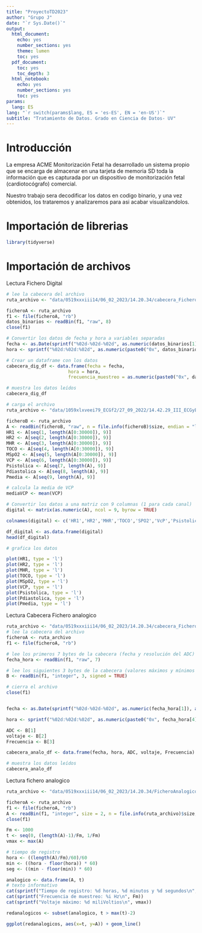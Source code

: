 ---
title: "ProyectoTD2023"
author: "Grupo J"
date: "`r Sys.Date()`"
output:
  html_document:
    echo: yes
    number_sections: yes
    theme: lumen
    toc: yes
  pdf_document:
    toc: yes
    toc_depth: 3
  html_notebook:
    echo: yes
    number_sections: yes
    toc: yes
params:
  lang: ES
lang: "`r switch(params$lang, ES = 'es-ES', EN = 'en-US')`"
subtitle: "Tratamiento de Datos. Grado en Ciencia de Datos- UV"
---

# Introducción

La empresa ACME Monitorización Fetal ha desarrollado un sistema propio que se encarga de almacenar en una tarjeta de memoria SD toda la información que es capturada por un dispositivo de monitorización fetal (cardiotocógrafo) comercial. 

Nuestro trabajo sera decodificar los datos en codigo binario, y una vez obtenidos, los trataremos y analizaremos para asi acabar visualizandolos.

# Importación de librerias

```{r}
library(tidyverse)
```

# Importación de archivos

Lectura Fichero Digital

```{r}
# lee la cabecera del archivo
ruta_archivo <- "data/0519xxxiii14/06_02_2023/14.20.34/cabecera_FicheroDigital.dat"

ficheroA <- ruta_archivo
f1 <- file(ficheroA, "rb")
datos_binarios <- readBin(f1, "raw", 8)
close(f1)

# Convertir los datos de fecha y hora a variables separadas
fecha <- as.Date(sprintf("%02d-%02d-%02d", as.numeric(datos_binarios[1]), as.numeric(datos_binarios[2]), as.numeric(datos_binarios[3])), format = "%d-%m-%y")
hora <- sprintf("%02d:%02d:%02d", as.numeric(paste0("0x", datos_binarios[4])), as.numeric(paste0("0x", datos_binarios[5])), as.numeric(paste0("0x", datos_binarios[6])))

# Crear un dataframe con los datos
cabecera_dig_df <- data.frame(fecha = fecha,
                       hora = hora,
                       frecuencia_muestreo = as.numeric(paste0("0x", datos_binarios[7])), num_canales = as.numeric(paste0("0x", datos_binarios[8])))

# muestra los datos leídos
cabecera_dig_df
```

```{r}
# carga el archivo
ruta_archivo <- "data/1059xlxveei79_ECGf2/27_09_2022/14.42.29_III_ECGyEXTyRESTO/FicheroDigital.dat"

ficheroB <- ruta_archivo
A <- readBin(ficheroB, "raw", n = file.info(ficheroB)$size, endian = "little")
HR1 <- A[seq(1, length(A[0:30000]), 9)]
HR2 <- A[seq(2, length(A[0:30000]), 9)]
MHR <- A[seq(3, length(A[0:30000]), 9)]
TOCO <- A[seq(4, length(A[0:30000]), 9)]
MSpO2 <- A[seq(5, length(A[0:30000]), 9)]
VCP <- A[seq(6, length(A[0:30000]), 9)]
Psistolica <- A[seq(7, length(A), 9)]
Pdiastolica <- A[seq(8, length(A), 9)]
Pmedia <- A[seq(9, length(A), 9)]

# calcula la media de VCP
mediaVCP <- mean(VCP)

# Convertir los datos a una matriz con 9 columnas (1 para cada canal)
digital <- matrix(as.numeric(A), ncol = 9, byrow = TRUE)

colnames(digital) <- c('HR1','HR2','MHR','TOCO','SPO2','VcP','Psistolica','Pdiastolica','Pmedia')

df_digital <- as.data.frame(digital)
head(df_digital)

# grafica los datos

plot(HR1, type = 'l')
plot(HR2, type = 'l')
plot(MHR, type = 'l')
plot(TOCO, type = 'l')
plot(MSpO2, type = 'l')
plot(VCP, type = 'l')
plot(Psistolica, type = 'l')
plot(Pdiastolica, type = 'l')
plot(Pmedia, type = 'l')

```

Lectura Cabecera Fichero analogico

```{r}
ruta_archivo <- "data/0519xxxiii14/06_02_2023/14.20.34/cabecera_FicheroAnalogico.dat"
# lee la cabecera del archivo
ficheroA <- ruta_archivo
f1 <- file(ficheroA, "rb")

# lee los primeros 7 bytes de la cabecera (fecha y resolución del ADC)
fecha_hora <- readBin(f1, "raw", 7)

# lee los siguientes 3 bytes de la cabecera (valores máximos y mínimos del ADC y frecuencia de muestreo)
B <- readBin(f1, "integer", 3, signed = TRUE)

# cierra el archivo
close(f1)


fecha <- as.Date(sprintf("%02d-%02d-%02d", as.numeric(fecha_hora[1]), as.numeric(fecha_hora[2]), as.numeric(fecha_hora[3])), format = "%d-%m-%y")

hora <- sprintf("%02d:%02d:%02d", as.numeric(paste0("0x", fecha_hora[4])), as.numeric(paste0("0x", fecha_hora[5])), as.numeric(paste0("0x", fecha_hora[6])))

ADC <- B[1]
voltaje <- B[2]
Frecuencia <- B[3]

cabecera_analo_df <- data.frame(fecha, hora, ADC, voltaje, Frecuencia)

# muestra los datos leídos
cabecera_analo_df
```

Lectura fichero analogico

```{r}
ruta_archivo <- "data/0519xxxiii14/06_02_2023/14.20.34/FicheroAnalogico.dat"

ficheroA <- ruta_archivo
f1 <- file(ficheroA, "rb")
A <- readBin(f1, "integer", size = 2, n = file.info(ruta_archivo)$size, signed = TRUE)
close(f1)

Fm <- 1000
t <- seq(0, (length(A)-1)/Fm, 1/Fm)
vmax <- max(A)

# tiempo de registro
hora <- ((length(A)/Fm)/60)/60
min <- ((hora - floor(hora)) * 60)
seg <- ((min - floor(min)) * 60)

analogico <- data.frame(A, t)
# texto informativo
cat(sprintf("Tiempo de registro: %d horas, %d minutos y %d segundos\n", floor(hora), floor(min), floor(seg)))
cat(sprintf("Frecuencia de muestreo: %i Hz\n", Fm))
cat(sprintf("Voltaje máximo: %d miliVoltios\n", vmax))

redanalogicos <- subset(analogico, t > max(t)-2)

ggplot(redanalogicos, aes(x=t, y=A)) + geom_line()

```

